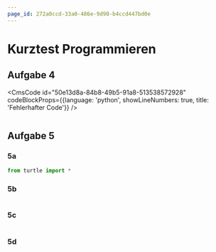 ```yaml
---
page_id: 272a0ccd-33a0-486e-9d90-b4ccd447bd0e
---
```




# Kurztest Programmieren 

<Restricted id="c1c611d2-2d05-45c6-a5a5-adcbc9de2865">

## Aufgabe 4

<CmsCode
    id="50e13d8a-84b8-49b5-91a8-513538572928"
    codeBlockProps={{language: 'python', showLineNumbers: true, title: 'Fehlerhafter Code'}}
/>

<PermissionsPanel documentRootId="6033cd9e-48e3-4ebb-8b98-de98ee8e2e42" />

```py live_py title=korrigiert.py id=6033cd9e-48e3-4ebb-8b98-de98ee8e2e42 versioned
```

## Aufgabe 5

### 5a

<PermissionsPanel documentRootId="41119cce-8ff4-4309-abee-420571b40f0a" />

```py live_py title=5a.py id=41119cce-8ff4-4309-abee-420571b40f0a versioned
from turtle import *
```
### 5b

<PermissionsPanel documentRootId="3d67ae4d-b5bf-41dd-a085-e04c332c7bb1" />

```py live_py title=5b.py id=3d67ae4d-b5bf-41dd-a085-e04c332c7bb1 versioned
```
### 5c

<PermissionsPanel documentRootId="a787ff6e-0530-4194-a33b-54daadb7a0a1" />

```py live_py title=5c.py id=a787ff6e-0530-4194-a33b-54daadb7a0a1 versioned
```

### 5d

<PermissionsPanel documentRootId="6f58243e-88c9-4d73-a618-0c8a0ad92005" />

```py live_py title=5d.py id=6f58243e-88c9-4d73-a618-0c8a0ad92005 versioned
```

</Restricted>
